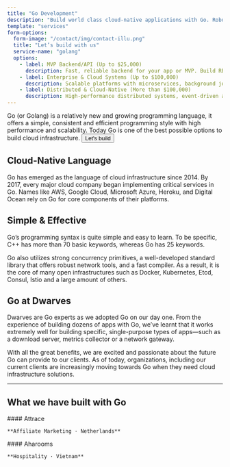 ```yaml
---
title: "Go Development"
description: "Build world class cloud-native applications with Go. Robust systems for fast-growing businesses."
template: "services"
form-options:
  form-image: "/contact/img/contact-illu.png"
  title: "Let’s build with us"
  service-name: "golang"
  options:
    - label: MVP Backend/API (Up to $25,000)
      description: Fast, reliable backend for your app or MVP. Build REST/GraphQL APIs, authentication, and simple integrations with Go.
    - label: Enterprise & Cloud Systems (Up to $100,000)
      description: Scalable platforms with microservices, background jobs, complex data, and production-ready monitoring. Deployed in the cloud with CI/CD.
    - label: Distributed & Cloud-Native (More than $100,000)
      description: High-performance distributed systems, event-driven architecture, containers, Kubernetes, and observability for global-scale solutions.
---
```


<Hero title="Let's build with us">
  <Container className="text-xl">
    Go (or Golang) is a relatively new and growing programming language, 
    it offers a simple, consistent and efficient programming style with 
    high performance and scalability. Today Go is one of the best possible 
    options to build cloud infrastructure.
    <Button href="#contact">Let's build</Button>
  </Container>
</Hero>

## Cloud-Native Language

Go has emerged as the language of cloud infrastructure since 2014. By 2017, every major cloud company began implementing critical services in Go. Names like AWS, Google Cloud, Microsoft Azure, Heroku, and Digital Ocean rely on Go for core components of their platforms.

## Simple & Effective

Go’s programming syntax is quite simple and easy to learn. To be specific, C++ has more than 70 basic keywords, whereas Go has 25 keywords.

Go also utilizes strong concurrency primitives, a well-developed standard library that offers robust network tools, and a fast compiler. As a result, it is the core of many open infrastructures such as Docker, Kubernetes, Etcd, Consul, Istio and a large amount of others.

## Go at Dwarves

Dwarves are Go experts as we adopted Go on our day one. From the experience of building dozens of apps with Go, we’ve learnt that it works extremely well for building specific, single-purpose types of apps—such as a download server, metrics collector or a network gateway.

With all the great benefits, we are excited and passionate about the future Go can provide to our clients. As of today, organizations, including our current clients are increasingly moving towards Go when they need cloud infrastructure solutions.

---

## What we have built with Go

<Flex className="flex-col md:flex-row">
  <Project colored background="blue" href="/work/attrace" image="/mnt/data/CleanShot 2025-07-17 at 10.57.54@2x.png" imageAlt="Attrace affiliate marketing platform">
    #### Attrace
    
    **Affiliate Marketing · Netherlands**
  </Project>
  <Project colored background="green" href="/work/aharooms" image="/mnt/data/CleanShot 2025-07-17 at 10.58.04@2x.png" imageAlt="Aharooms hospitality platform">
    #### Aharooms
    
    **Hospitality · Vietnam**
  </Project>
</Flex>
